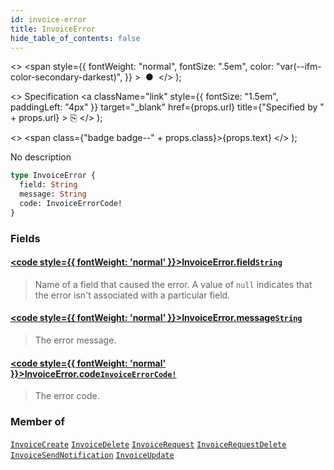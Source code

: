```yaml
---
id: invoice-error
title: InvoiceError
hide_table_of_contents: false
---
```


  <>
    <span
      style={{
        fontWeight: "normal",
        fontSize: ".5em",
        color: "var(--ifm-color-secondary-darkest)",
      }}
    >
      &nbsp;●&nbsp;
    </span>
  </>
);

  <>
    Specification
    <a
      className="link"
      style={{ fontSize: "1.5em", paddingLeft: "4px" }}
      target="\_blank"
      href={props.url}
      title={"Specified by " + props.url}
    >
      ⎘
    </a>
  </>
);

  <>
    <span class={"badge badge--" + props.class}>{props.text}</span>
  </>
);

No description

```graphql
type InvoiceError {
  field: String
  message: String
  code: InvoiceErrorCode!
}
```

### Fields

#### [<code style={{ fontWeight: 'normal' }}>InvoiceError.<b>field</b></code>](#)<Bullet />[`String`](../../../developer/api-reference/scalars/string) <Badge class="secondary" text="scalar"/>

> Name of a field that caused the error. A value of `null` indicates that the error isn't associated with a particular field.

#### [<code style={{ fontWeight: 'normal' }}>InvoiceError.<b>message</b></code>](#)<Bullet />[`String`](../../../developer/api-reference/scalars/string) <Badge class="secondary" text="scalar"/>

> The error message.

#### [<code style={{ fontWeight: 'normal' }}>InvoiceError.<b>code</b></code>](#)<Bullet />[`InvoiceErrorCode!`](../../../developer/api-reference/enums/invoice-error-code) <Badge class="secondary" text="non-null"/> <Badge class="secondary" text="enum"/>

> The error code.

### Member of

[`InvoiceCreate`](../../../developer/api-reference/objects/invoice-create) <Badge class="secondary" text="object"/><Bullet />[`InvoiceDelete`](../../../developer/api-reference/objects/invoice-delete) <Badge class="secondary" text="object"/><Bullet />[`InvoiceRequest`](../../../developer/api-reference/objects/invoice-request) <Badge class="secondary" text="object"/><Bullet />[`InvoiceRequestDelete`](../../../developer/api-reference/objects/invoice-request-delete) <Badge class="secondary" text="object"/><Bullet />[`InvoiceSendNotification`](../../../developer/api-reference/objects/invoice-send-notification) <Badge class="secondary" text="object"/><Bullet />[`InvoiceUpdate`](../../../developer/api-reference/objects/invoice-update) <Badge class="secondary" text="object"/>
